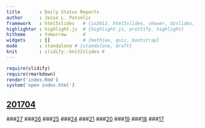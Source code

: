 ```yaml
---
title       : Daily Status Reports
author      : Jesse L. Patsolic
framework   : html5slides   # {io2012, html5slides, shower, dzslides, ...}
highlighter : highlight.js  # {highlight.js, prettify, highlight}
hitheme     : tomorrow      # 
widgets     : []            # {mathjax, quiz, bootstrap}
mode        : standalone # {standalone, draft}
knit        : slidify::knit2slides #
---
```


```r
require(slidify)
require(rmarkdown)
render('index.Rmd')
system('open index.html')
```

## [201704](./201704/27/miniReport.html)
###[27](./201704/27/miniReport.html)
###[26](./201704/26/miniReport.html)
###[25](./201704/25/miniReport.html)
###[24](./201704/24/miniReport.html)
###[21](./201704/21/miniReport.html)
###[20](./201704/20/miniReport.html)
###[19](./201704/19/miniReport.html)
###[18](./201704/18/miniReport.html)
###[17](./201704/17/miniReport.html)



